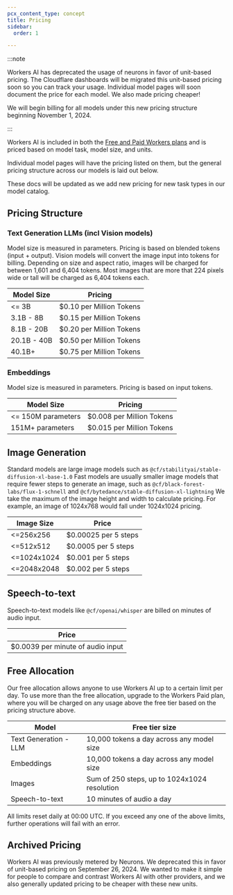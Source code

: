 ```yaml
---
pcx_content_type: concept
title: Pricing
sidebar:
  order: 1

---
```


:::note


Workers AI has deprecated the usage of neurons in favor of unit-based pricing. The Cloudflare dashboards will be migrated this unit-based pricing soon so you can track your usage. Individual model pages will soon document the price for each model. We also made pricing cheaper! 

We will begin billing for all models under this new pricing structure beginning November 1, 2024.


:::

Workers AI is included in both the [Free and Paid Workers plans](/workers/platform/pricing/) and is priced based on model task, model size, and units.

Individual model pages will have the pricing listed on them, but the general pricing structure across our models is laid out below.

These docs will be updated as we add new pricing for new task types in our model catalog.

## Pricing Structure

### Text Generation LLMs (incl Vision models)
Model size is measured in parameters.
Pricing is based on blended tokens (input + output).
Vision models will convert the image input into tokens for billing. Depending on size and aspect ratio, images will be charged for between 1,601 and 6,404 tokens. Most images that are more that 224 pixels wide or tall will be charged as 6,404 tokens each.

| Model Size       | Pricing                  |
| ---------------- | ------------------------ |
| \<= 3B           | $0.10 per Million Tokens |
| 3.1B - 8B        | $0.15 per Million Tokens |
| 8.1B - 20B       | $0.20 per Million Tokens |
| 20.1B - 40B      | $0.50 per Million Tokens |
| 40.1B+           | $0.75 per Million Tokens |

### Embeddings
Model size is measured in parameters.
Pricing is based on input tokens.

| Model Size          | Pricing                   |
| ------------------- | ------------------------- |
| \<= 150M parameters | $0.008 per Million Tokens |
| 151M+ parameters    | $0.015 per Million Tokens |

## Image Generation
Standard models are large image models such as `@cf/stabilityai/stable-diffusion-xl-base-1.0`
Fast models are usually smaller image models that require fewer steps to generate an image, such as `@cf/black-forest-labs/flux-1-schnell` and `@cf/bytedance/stable-diffusion-xl-lightning`
We take the maximum of the image height and width to calculate pricing. For example, an image of 1024x768 would fall under 1024x1024 pricing.

| Image Size   | Price                 |
| ------------ | --------------------- |
| \<=256x256   | $0.00025 per 5 steps  |
| \<=512x512   | $0.0005 per 5 steps   |
| \<=1024x1024 | $0.001 per 5 steps    |
| \<=2048x2048 | $0.002 per 5 steps    |

## Speech-to-text
Speech-to-text models like `@cf/openai/whisper` are billed on minutes of audio input.

| Price                             |
| --------------------------------- |
| $0.0039 per minute of audio input |


## Free Allocation

Our free allocation allows anyone to use Workers AI up to a certain limit per day. To use more than the free allocation, upgrade to the Workers Paid plan, where you will be charged on any usage above the free tier based on the pricing structure above.


| Model                 | Free tier size                               |
| --------------------- | -------------------------------------------- |
| Text Generation - LLM | 10,000 tokens a day across any model size    |
| Embeddings            | 10,000 tokens a day across any model size    |
| Images                | Sum of 250 steps, up to 1024x1024 resolution |
| Speech-to-text        | 10 minutes of audio a day                    |

All limits reset daily at 00:00 UTC. If you exceed any one of the above limits, further operations will fail with an error.


## Archived Pricing

Workers AI was previously metered by Neurons. We deprecated this in favor of unit-based pricing on September 26, 2024. We wanted to make it simple for people to compare and contrast Workers AI with other providers, and we also generally updated pricing to be cheaper with these new units.
